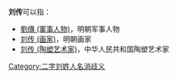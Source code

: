 '''刘传'''可以指：
* [[劉傳_(軍事人物)|劉傳 (軍事人物)]]，明朝军事人物
* [[刘传_(画家)|刘传 (画家)]]，明朝画家
* [[刘传_(陶塑艺术家)|刘传 (陶塑艺术家)]]，中华人民共和国陶塑艺术家

{{disambig}}

[[Category:二字刘姓人名消歧义|Category:二字刘姓人名消歧义]]